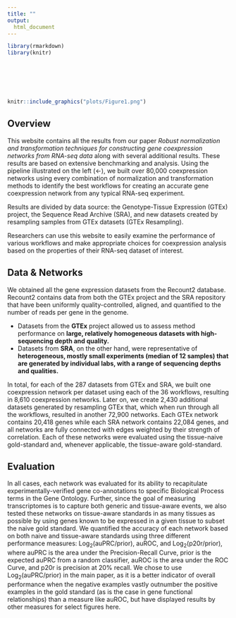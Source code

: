 ```yaml
---
title: ""
output: 
  html_document
---
```

```r
library(rmarkdown)
library(knitr)
```

<div class = "row">
  
<div class = "col-md-6">
<br><br><br><br>
```r
knitr::include_graphics("plots/Figure1.png")
```
</div>
  
<div class = "col-md-6">
## Overview
This website contains all the results from our paper _Robust normalization and transformation techniques for constructing gene coexpression networks from RNA-seq data_ along with several additional results. These results are based on extensive benchmarking and analysis. Using the pipeline illustrated on the left (←),  we built over 80,000 coexpression networks using every combination of normalization and transformation methods to identify the best workflows for creating an accurate gene coexpression network from any typical RNA-seq experiment.

Results are divided by data source: the Genotype-Tissue Expression (GTEx) project, the Sequence Read Archive (SRA), and new datasets created by resampling samples from GTEx datasets (GTEx Resampling).

Researchers can use this website to easily examine the performance of various workflows and make appropriate choices for coexpression analysis based on the properties of their RNA-seq dataset of interest.

## Data & Networks
We obtained all the gene expression datasets from the Recount2 database. Recount2 contains data from both the GTEx project and the SRA repository that have been uniformly quality-controlled, aligned, and quantified to the number of reads per gene in the genome.

- Datasets from the **GTEx** project allowed us to assess method performance on **large, relatively homogeneous datasets with high-sequencing depth and quality.**
- Datasets from **SRA**, on the other hand, were representative of **heterogeneous, mostly small experiments (median of 12 samples) that are generated by individual labs, with a range of sequencing depths and qualities.**

In total, for each of the 287 datasets from GTEx and SRA, we built one coexpression network per dataset using each of the 36 workflows, resulting in 8,610 coexpression networks. Later on, we create 2,430 additional datasets generated by resampling GTEx that, which when run through all the workflows, resulted in another 72,900 networks. Each GTEx network contains 20,418 genes while each SRA network contains 22,084 genes, and all networks are fully connected with edges weighted by their strength of correlation. Each of these networks were evaluated using the tissue-naive gold-standard and, whenever applicable, the tissue-aware gold-standard.

## Evaluation
In all cases, each network was evaluated for its ability to recapitulate experimentally-verified gene co-annotations to specific Biological Process terms in the Gene Ontology. Further, since the goal of measuring transcriptomes is to capture both generic and tissue-aware events, we also tested these networks on tissue-aware standards in as many tissues as possible by using genes known to be expressed in a given tissue to subset the naive gold standard. We quantified the accuracy of each network based on both naive and tissue-aware standards using three different performance measures: Log~2~(auPRC/prior), auROC, and Log~2~(p20r/prior), where auPRC is the area under the Precision-Recall Curve, prior is the expected auPRC from a random classifier, auROC is the area under the ROC Curve, and p20r is precision at 20% recall. We chose to use Log~2~(auPRC/prior) in the main paper, as it is a better indicator of overall performance when the negative examples vastly outnumber the positive examples in the gold standard (as is the case in gene functional relationships) than a measure like auROC, but have displayed results by other measures for select figures here.


</div>
</div>


